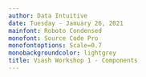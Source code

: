 ```yaml
---
author: Data Intuitive
date: Tuesday - January 26, 2021
mainfont: Roboto Condensed
monofont: Source Code Pro
monofontoptions: Scale=0.7
monobackgroundcolor: lightgrey
title: Viash Workshop 1 - Components
---
```

